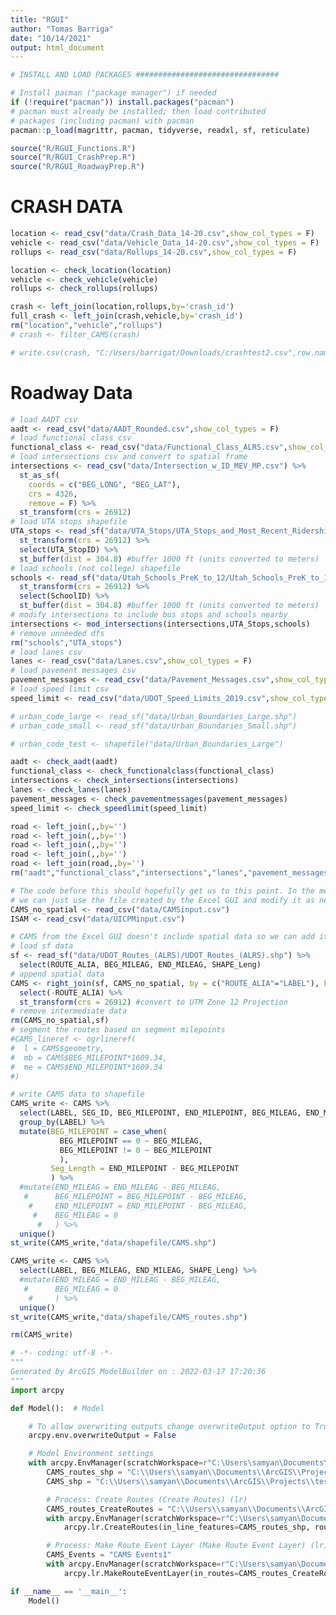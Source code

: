 ```yaml
---
title: "RGUI"
author: "Tomas Barriga"
date: "10/14/2021"
output: html_document
---
```


```r
# INSTALL AND LOAD PACKAGES ################################

# Install pacman ("package manager") if needed
if (!require("pacman")) install.packages("pacman")
# pacman must already be installed; then load contributed
# packages (including pacman) with pacman
pacman::p_load(magrittr, pacman, tidyverse, readxl, sf, reticulate)

source("R/RGUI_Functions.R")
source("R/RGUI_CrashPrep.R")
source("R/RGUI_RoadwayPrep.R")
```

# CRASH DATA

```r
location <- read_csv("data/Crash_Data_14-20.csv",show_col_types = F)
vehicle <- read_csv("data/Vehicle_Data_14-20.csv",show_col_types = F)
rollups <- read_csv("data/Rollups_14-20.csv",show_col_types = F)
```

```r
location <- check_location(location)
vehicle <- check_vehicle(vehicle)
rollups <- check_rollups(rollups)
```

```r
crash <- left_join(location,rollups,by='crash_id')
full_crash <- left_join(crash,vehicle,by='crash_id')
rm("location","vehicle","rollups")
# crash <- filter_CAMS(crash)
```

```r
# write.csv(crash, "C:/Users/barrigat/Downloads/crashtest2.csv",row.names = F)
```

# Roadway Data

```r
# load AADT csv
aadt <- read_csv("data/AADT_Rounded.csv",show_col_types = F)
# load functional class csv
functional_class <- read_csv("data/Functional_Class_ALRS.csv",show_col_types = F)
# load intersections csv and convert to spatial frame
intersections <- read_csv("data/Intersection_w_ID_MEV_MP.csv") %>%
  st_as_sf(
    coords = c("BEG_LONG", "BEG_LAT"), 
    crs = 4326,
    remove = F) %>%
  st_transform(crs = 26912)
# load UTA stops shapefile
UTA_stops <- read_sf("data/UTA_Stops/UTA_Stops_and_Most_Recent_Ridership.shp") %>%
  st_transform(crs = 26912) %>%
  select(UTA_StopID) %>%
  st_buffer(dist = 304.8) #buffer 1000 ft (units converted to meters)
# load schools (not college) shapefile
schools <- read_sf("data/Utah_Schools_PreK_to_12/Utah_Schools_PreK_to_12.shp") %>%
  st_transform(crs = 26912) %>%
  select(SchoolID) %>%
  st_buffer(dist = 304.8) #buffer 1000 ft (units converted to meters)
# modify intersections to include bus stops and schools nearby
intersections <- mod_intersections(intersections,UTA_Stops,schools)
# remove unneeded dfs
rm("schools","UTA_stops")
# load lanes csv
lanes <- read_csv("data/Lanes.csv",show_col_types = F)
# load pavement messages csv
pavement_messages <- read_csv("data/Pavement_Messages.csv",show_col_types = F)
# load speed limit csv
speed_limit <- read_csv("data/UDOT_Speed_Limits_2019.csv",show_col_types = F)

# urban_code_large <- read_sf("data/Urban_Boundaries_Large.shp")
# urban_code_small <- read_sf("data/Urban_Boundaries_Small.shp")

# urban_code_test <- shapefile("data/Urban_Boundaries_Large")
```

```r
aadt <- check_aadt(aadt)
functional_class <- check_functionalclass(functional_class)
intersections <- check_intersections(intersections)
lanes <- check_lanes(lanes)
pavement_messages <- check_pavementmessages(pavement_messages)
speed_limit <- check_speedlimit(speed_limit)
```

```r
road <- left_join(,,by='')
road <- left_join(,,by='')
road <- left_join(,,by='')
road <- left_join(,,by='')
road <- left_join(road,,by='')
rm("aadt","functional_class","intersections","lanes","pavement_messages","speed_limit")
```

```r
# The code before this should hopefully get us to this point. In the meanwhile,
# we can just use the file created by the Excel GUI and modify it as needed.
CAMS_no_spatial <- read_csv("data/CAMSinput.csv")
ISAM <- read_csv("data/UICPMinput.csv")

# CAMS from the Excel GUI doesn't include spatial data so we can add it in here.
# load sf data
sf <- read_sf("data/UDOT_Routes_(ALRS)/UDOT_Routes_(ALRS).shp") %>%
  select(ROUTE_ALIA, BEG_MILEAG, END_MILEAG, SHAPE_Leng)
# append spatial data
CAMS <- right_join(sf, CAMS_no_spatial, by = c("ROUTE_ALIA"="LABEL"), keep = TRUE) %>%
  select(-ROUTE_ALIA) %>%
  st_transform(crs = 26912) #convert to UTM Zone 12 Projection
# remove intermediate data
rm(CAMS_no_spatial,sf)
# segment the routes based on segment milepoints
#CAMS_lineref <- ogrlineref(
#  l = CAMS$geometry,
#  mb = CAMS$BEG_MILEPOINT*1609.34,
#  me = CAMS$END_MILEPOINT*1609.34
#)

# write CAMS data to shapefile
CAMS_write <- CAMS %>%
  select(LABEL, SEG_ID, BEG_MILEPOINT, END_MILEPOINT, BEG_MILEAG, END_MILEAG, Seg_Length, SHAPE_Leng) %>%
  group_by(LABEL) %>%
  mutate(BEG_MILEPOINT = case_when(
           BEG_MILEPOINT == 0 ~ BEG_MILEAG,
           BEG_MILEPOINT != 0 ~ BEG_MILEPOINT
           ),
         Seg_Length = END_MILEPOINT - BEG_MILEPOINT
         ) %>%
  #mutate(END_MILEAG = END_MILEAG - BEG_MILEAG,
   #      BEG_MILEPOINT = BEG_MILEPOINT - BEG_MILEAG,
    #     END_MILEPOINT = END_MILEPOINT - BEG_MILEAG,
     #    BEG_MILEAG = 0
      #   ) %>%
  unique()
st_write(CAMS_write,"data/shapefile/CAMS.shp")

CAMS_write <- CAMS %>%
  select(LABEL, BEG_MILEAG, END_MILEAG, SHAPE_Leng) %>%
  #mutate(END_MILEAG = END_MILEAG - BEG_MILEAG,
   #      BEG_MILEAG = 0
    #     ) %>%
  unique()
st_write(CAMS_write,"data/shapefile/CAMS_routes.shp")

rm(CAMS_write)

```

```python

# -*- coding: utf-8 -*-
"""
Generated by ArcGIS ModelBuilder on : 2022-03-17 17:20:36
"""
import arcpy

def Model():  # Model

    # To allow overwriting outputs change overwriteOutput option to True.
    arcpy.env.overwriteOutput = False

    # Model Environment settings
    with arcpy.EnvManager(scratchWorkspace=r"C:\Users\samyan\Documents\ArcGIS\Projects\test_CAMS-segmentation\test_CAMS-segmentation.gdb", workspace=r"C:\Users\samyan\Documents\ArcGIS\Projects\test_CAMS-segmentation\test_CAMS-segmentation.gdb"):
        CAMS_routes_shp = "C:\\Users\\samyan\\Documents\\ArcGIS\\Projects\\test_CAMS-segmentation\\data\\CAMS_routes\\CAMS_routes.shp"
        CAMS_shp = "C:\\Users\\samyan\\Documents\\ArcGIS\\Projects\\test_CAMS-segmentation\\data\\CAMS\\CAMS.shp"

        # Process: Create Routes (Create Routes) (lr)
        CAMS_routes_CreateRoutes = "C:\\Users\\samyan\\Documents\\ArcGIS\\Projects\\test_CAMS-segmentation\\test_CAMS-segmentation.gdb\\CAMS_routes_CreateRoutes"
        with arcpy.EnvManager(scratchWorkspace=r"C:\Users\samyan\Documents\ArcGIS\Projects\test_CAMS-segmentation\test_CAMS-segmentation.gdb", workspace=r"C:\Users\samyan\Documents\ArcGIS\Projects\test_CAMS-segmentation\test_CAMS-segmentation.gdb"):
            arcpy.lr.CreateRoutes(in_line_features=CAMS_routes_shp, route_id_field="LABEL", out_feature_class=CAMS_routes_CreateRoutes, measure_source="TWO_FIELDS", from_measure_field="BEG_MIL", to_measure_field="END_MIL", coordinate_priority="UPPER_LEFT", measure_factor=1, measure_offset=0, ignore_gaps="IGNORE", build_index="INDEX")

        # Process: Make Route Event Layer (Make Route Event Layer) (lr)
        CAMS_Events = "CAMS Events1"
        with arcpy.EnvManager(scratchWorkspace=r"C:\Users\samyan\Documents\ArcGIS\Projects\test_CAMS-segmentation\test_CAMS-segmentation.gdb", workspace=r"C:\Users\samyan\Documents\ArcGIS\Projects\test_CAMS-segmentation\test_CAMS-segmentation.gdb"):
            arcpy.lr.MakeRouteEventLayer(in_routes=CAMS_routes_CreateRoutes, route_id_field="LABEL", in_table=CAMS_shp, in_event_properties="LABEL Line BEG_MILEP END_MILEP", out_layer=CAMS_Events, offset_field="", add_error_field="ERROR_FIELD", add_angle_field="NO_ANGLE_FIELD", angle_type="NORMAL", complement_angle="ANGLE", offset_direction="LEFT", point_event_type="POINT")

if __name__ == '__main__':
    Model()

```
